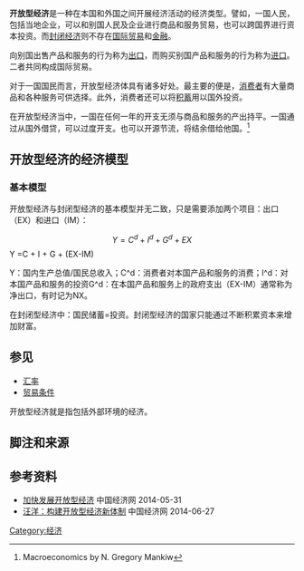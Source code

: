 {{Expand|date=2010年4月}}
{{Unreferenced|date=2010年4月}}
'''开放型经济'''是一种在本国和外国之间开展经济活动的经济类型。譬如，一国人民，包括当地企业，可以和别国人民及企业进行商品和服务贸易，也可以跨国界进行资本投资。而[[封闭经济|封闭经济]]则不存在[[国际贸易|国际贸易]]和[[金融|金融]]。

向别国出售产品和服务的行为称为[[出口|出口]]，而购买别国产品和服务的行为称为[[进口|进口]]。二者共同构成国际贸易。

对于一国国民而言，开放型经济体具有诸多好处。最主要的便是，[[消费者|消费者]]有大量商品和各种服务可供选择。此外，消费者还可以将[[积蓄|积蓄]]用以国外投资。

在开放型经济当中，一国在任何一年的开支无须与商品和服务的产出持平。一国通过从国外借贷，可以过度开支。也可以开源节流，将结余借给他国。<ref>Macroeconomics by N. Gregory Mankiw</ref>

==开放型经济的经济模型==
===基本模型===

开放型经济与封闭型经济的基本模型并无二致，只是需要添加两个项目：出口（EX）和进口（IM）：

:<math>Y = C^d + I^d + G^d + EX </math>
Y =C + I + G + (EX-IM)

Y：国内生产总值/国民总收入；C^d：消费者对本国产品和服务的消费；I^d：对本国产品和服务的投资G^d：在本国产品和服务上的政府支出（EX-IM）通常称为净出口，有时记为NX。

在封闭型经济中：国民储蓄=投资。封闭型经济的国家只能通过不断积累资本来增加财富。

==参见==
*[[汇率|汇率]]
*[[贸易条件|贸易条件]]
开放型经济就是指包括外部环境的经济。

==脚注和来源==
{{reflist}}
== 参考资料 ==
* [https://web.archive.org/web/20140531090414/http://www.ce.cn/xwzx/gnsz/gdxw/201209/21/t20120921_23700076.shtml 加快发展开放型经济] 中国经济网 2014-05-31
* [http://www.ce.cn/xwzx/gnsz/szyw/201311/22/t20131122_1792383.shtml 汪洋：构建开放型经济新体制] {{Wayback|url=http://www.ce.cn/xwzx/gnsz/szyw/201311/22/t20131122_1792383.shtml |date=20210106035121 }} 中国经济网 2014-06-27

[[Category:经济|Category:经济]]
